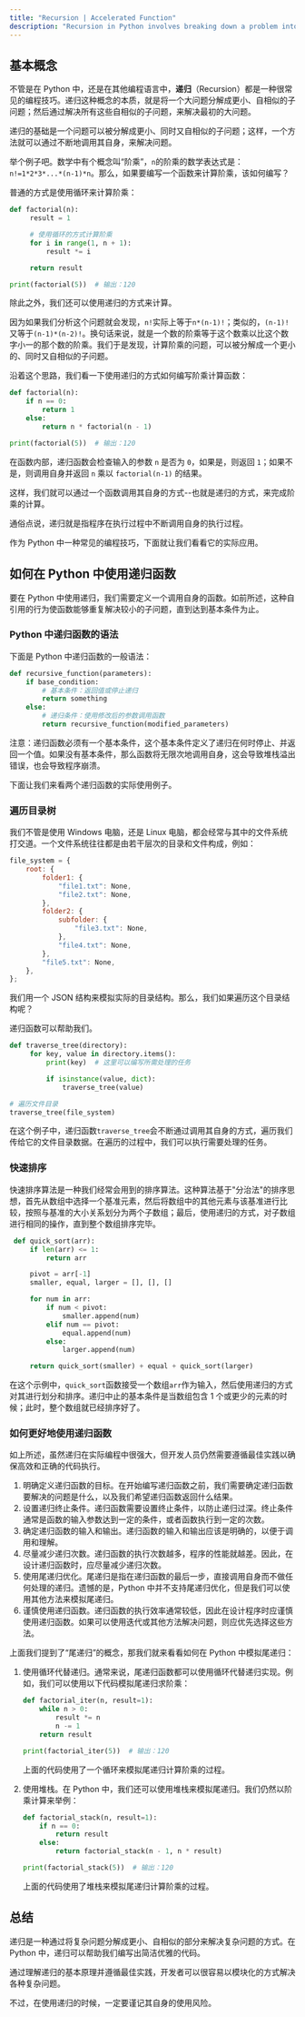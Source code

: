 ```yaml
---
title: "Recursion | Accelerated Function"
description: "Recursion in Python involves breaking down a problem into smaller, similar problems which a function then solves by calling itself. An example of this is calculating factorials, where 'n!' is computed as 'n * (n-1)!'. It's crucial to define a base condition in recursive functions to prevent infinite loops and stack overflow errors."
---
```


## 基本概念

不管是在 Python 中，还是在其他编程语言中，**递归**（Recursion）都是一种很常见的编程技巧。递归这种概念的本质，就是将一个大问题分解成更小、自相似的子问题；然后通过解决所有这些自相似的子问题，来解决最初的大问题。

递归的基础是一个问题可以被分解成更小、同时又自相似的子问题；这样，一个方法就可以通过不断地调用其自身，来解决问题。

举个例子吧。数学中有个概念叫“阶乘”，`n`的阶乘的数学表达式是：`n!=1*2*3*...*(n-1)*n`。那么，如果要编写一个函数来计算阶乘，该如何编写？

普通的方式是使用循环来计算阶乘：

```python
def factorial(n):
     result = 1

     # 使用循环的方式计算阶乘
     for i in range(1, n + 1):
         result *= i

     return result

print(factorial(5))  # 输出：120
```

除此之外，我们还可以使用递归的方式来计算。

因为如果我们分析这个问题就会发现，`n!`实际上等于`n*(n-1)!`；类似的，`(n-1)!`又等于`(n-1)*(n-2)!`。换句话来说，就是一个数的阶乘等于这个数乘以比这个数字小一的那个数的阶乘。我们于是发现，计算阶乘的问题，可以被分解成一个更小的、同时又自相似的子问题。

沿着这个思路，我们看一下使用递归的方式如何编写阶乘计算函数：

```python
def factorial(n):
    if n == 0:
        return 1
    else:
        return n * factorial(n - 1)

print(factorial(5))  # 输出：120
```

在函数内部，递归函数会检查输入的参数 `n` 是否为 `0`，如果是，则返回 `1`；如果不是，则调用自身并返回 `n` 乘以 `factorial(n-1)` 的结果。

这样，我们就可以通过一个函数调用其自身的方式--也就是递归的方式，来完成阶乘的计算。

通俗点说，递归就是指程序在执行过程中不断调用自身的执行过程。

作为 Python 中一种常见的编程技巧，下面就让我们看看它的实际应用。

## 如何在 Python 中使用递归函数

要在 Python 中使用递归，我们需要定义一个调用自身的函数。如前所述，这种自引用的行为使函数能够重复解决较小的子问题，直到达到基本条件为止。

### Python 中递归函数的语法

下面是 Python 中递归函数的一般语法：

```python
def recursive_function(parameters):
    if base_condition:
        # 基本条件：返回值或停止递归
        return something
    else:
        # 递归条件：使用修改后的参数调用函数
        return recursive_function(modified_parameters)
```

注意：递归函数必须有一个基本条件，这个基本条件定义了递归在何时停止、并返回一个值。如果没有基本条件，那么函数将无限次地调用自身，这会导致堆栈溢出错误，也会导致程序崩溃。

下面让我们来看两个递归函数的实际使用例子。

### 遍历目录树

我们不管是使用 Windows 电脑，还是 Linux 电脑，都会经常与其中的文件系统打交道。一个文件系统往往都是由若干层次的目录和文件构成，例如：

```javascript
file_system = {
    root: {
        folder1: {
            "file1.txt": None,
            "file2.txt": None,
        },
        folder2: {
            subfolder: {
                "file3.txt": None,
            },
            "file4.txt": None,
        },
        "file5.txt": None,
    },
};
```

我们用一个 JSON 结构来模拟实际的目录结构。那么，我们如果遍历这个目录结构呢？

递归函数可以帮助我们。

```python
def traverse_tree(directory):
     for key, value in directory.items():
         print(key)  # 这里可以编写所需处理的任务

         if isinstance(value, dict):
             traverse_tree(value)

# 遍历文件目录
traverse_tree(file_system)
```

在这个例子中，递归函数`traverse_tree`会不断通过调用其自身的方式，遍历我们传给它的文件目录数据。在遍历的过程中，我们可以执行需要处理的任务。

### 快速排序

快速排序算法是一种我们经常会用到的排序算法。这种算法基于"分治法"的排序思想，首先从数组中选择一个基准元素，然后将数组中的其他元素与该基准进行比较，按照与基准的大小关系划分为两个子数组；最后，使用递归的方式，对子数组进行相同的操作，直到整个数组排序完毕。

```python
 def quick_sort(arr):
     if len(arr) <= 1:
         return arr

     pivot = arr[-1]
     smaller, equal, larger = [], [], []

     for num in arr:
         if num < pivot:
             smaller.append(num)
         elif num == pivot:
             equal.append(num)
         else:
             larger.append(num)

     return quick_sort(smaller) + equal + quick_sort(larger)
```

在这个示例中，`quick_sort`函数接受一个数组`arr`作为输入，然后使用递归的方式对其进行划分和排序。递归中止的基本条件是当数组包含 1 个或更少的元素的时候；此时，整个数组就已经排序好了。

### 如何更好地使用递归函数

如上所述，虽然递归在实际编程中很强大，但开发人员仍然需要遵循最佳实践以确保高效和正确的代码执行。

1. 明确定义递归函数的目标。在开始编写递归函数之前，我们需要确定递归函数要解决的问题是什么，以及我们希望递归函数返回什么结果。
2. 设置递归终止条件。递归函数需要设置终止条件，以防止递归过深。终止条件通常是函数的输入参数达到一定的条件，或者函数执行到一定的次数。
3. 确定递归函数的输入和输出。递归函数的输入和输出应该是明确的，以便于调用和理解。
4. 尽量减少递归次数。递归函数的执行次数越多，程序的性能就越差。因此，在设计递归函数时，应尽量减少递归次数。
5. 使用尾递归优化。尾递归是指在递归函数的最后一步，直接调用自身而不做任何处理的递归。遗憾的是，Python 中并不支持尾递归优化，但是我们可以使用其他方法来模拟尾递归。
6. 谨慎使用递归函数。递归函数的执行效率通常较低，因此在设计程序时应谨慎使用递归函数。如果可以使用迭代或其他方法解决问题，则应优先选择这些方法。

上面我们提到了“尾递归”的概念，那我们就来看看如何在 Python 中模拟尾递归：

1. 使用循环代替递归。通常来说，尾递归函数都可以使用循环代替递归实现。例如，我们可以使用以下代码模拟尾递归求阶乘：

    ```python
    def factorial_iter(n, result=1):
    	while n > 0:
            result *= n
            n -= 1
        return result

    print(factorial_iter(5))  # 输出：120
    ```

    上面的代码使用了一个循环来模拟尾递归计算阶乘的过程。

2. 使用堆栈。在 Python 中，我们还可以使用堆栈来模拟尾递归。我们仍然以阶乘计算来举例：

    ```python
    def factorial_stack(n, result=1):
        if n == 0:
            return result
        else:
            return factorial_stack(n - 1, n * result)

    print(factorial_stack(5))  # 输出：120
    ```

    上面的代码使用了堆栈来模拟尾递归计算阶乘的过程。

## 总结

递归是一种通过将复杂问题分解成更小、自相似的部分来解决复杂问题的方式。在 Python 中，递归可以帮助我们编写出简洁优雅的代码。

通过理解递归的基本原理并遵循最佳实践，开发者可以很容易以模块化的方式解决各种复杂问题。

不过，在使用递归的时候，一定要谨记其自身的使用风险。
